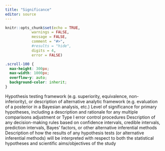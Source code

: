 ```yaml
---
title: "Significance"
editor: source
---
```


```r
knitr::opts_chunk$set(echo = TRUE,
            warnings = FALSE,
            message = FALSE,
            comment = "#>",
            #results = "hide",
            digits = 4,
            error = FALSE)

```

```css
.scroll-100 {
  max-height: 300px;
  max-width: 1000px;
  overflow-y: auto;
  background-color: inherit;
}
```


Hypothesis testing framework (e.g. superiority, equivalence, non-inferiority), or description of
alternative analytic framework (e.g. evaluation of a posterior in a Bayesian analysis, etc.)
Level of significance for primary hypotheses, including a description and rationale for any
multiple comparisons adjustment or Type I error control procedures
Description of any decision-making rules based on confidence intervals, credible intervals,
prediction intervals, Bayes’ factors, or other alternative inferential methods
Description of how the results of any hypothesis tests (or alternative inferential methods) will
be interpreted with respect to both the statistical hypotheses and scientific aims/objectives of the
study